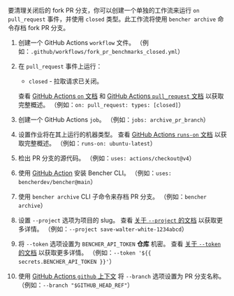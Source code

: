
要清理关闭后的 fork PR 分支，你可以创建一个单独的工作流来运行 `on` `pull_request` 事件，并使用 `closed` 类型。此工作流将使用 `bencher archive` 命令存档 fork PR 分支。

<PullRequestsForkClosedCode />

1. 创建一个 GitHub Actions `workflow` 文件。
   （例如：`.github/workflows/fork_pr_benchmarks_closed.yml`）
2. 在 `pull_request` 事件上运行：
   - `closed` - 拉取请求已关闭。

   查看 [GitHub Actions `on` 文档][github actions on] 和 [GitHub Actions `pull_request` 文档][github action pull_request] 以获取完整概述。
   （例如：`on: pull_request: types: [closed]`）
3. 创建一个 GitHub Actions `job`。
   （例如：`jobs: archive_pr_branch`）
4. 设置作业将在其上运行的机器类型。
   查看 [GitHub Actions `runs-on` 文档][github actions runs-on] 以获取完整概述。
   （例如：`runs-on: ubuntu-latest`）
5. 检出 PR 分支的源代码。
   （例如：`uses: actions/checkout@v4`）
6. 使用 [GitHub Action][bencher cli github action] 安装 Bencher CLI。
   （例如：`uses: bencherdev/bencher@main`）
7. 使用 `bencher archive` CLI 子命令来存档 PR 分支。
   （例如：`bencher archive`）
8.  设置 `--project` 选项为项目的 slug。
    查看 [关于 `--project` 的文档][project option] 以获取更多详情。
    （例如：`--project save-walter-white-1234abcd`）
9.  将 `--token` 选项设置为 `BENCHER_API_TOKEN` **仓库** 机密。
    查看 [关于 `--token` 的文档][token option] 以获取更多详情。
    （例如：`--token '${{ secrets.BENCHER_API_TOKEN }}'`）
10. 使用 [GitHub Actions `github` 上下文][github actions context] 将 `--branch` 选项设置为 PR 分支名称。
    （例如：`--branch "$GITHUB_HEAD_REF"`）

[github actions on]: https://docs.github.com/en/actions/using-workflows/workflow-syntax-for-github-actions#on
[github action pull_request]: https://docs.github.com/en/webhooks/webhook-events-and-payloads#pull_request
[github actions runs-on]: https://docs.github.com/en/actions/using-workflows/workflow-syntax-for-github-actions#jobsjob_idruns-on
[bencher cli github action]: https://github.com/marketplace/actions/bencher-cli
[github actions context]: https://docs.github.com/en/actions/learn-github-actions/contexts#github-context

[project option]: /zh/docs/explanation/bencher-run/#--project-project
[token option]: /zh/docs/explanation/bencher-run/#--token-token